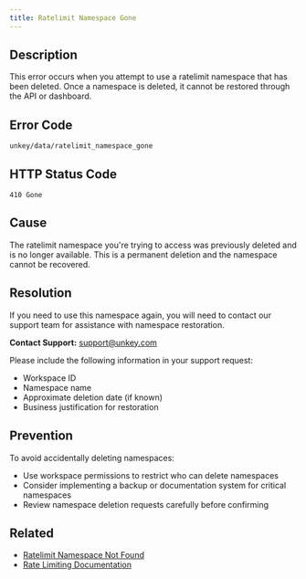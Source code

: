 ```yaml
---
title: Ratelimit Namespace Gone
---
```


## Description

This error occurs when you attempt to use a ratelimit namespace that has been deleted. Once a namespace is deleted, it cannot be restored through the API or dashboard.

## Error Code

`unkey/data/ratelimit_namespace_gone`

## HTTP Status Code

`410 Gone`

## Cause

The ratelimit namespace you're trying to access was previously deleted and is no longer available. This is a permanent deletion and the namespace cannot be recovered.

## Resolution

If you need to use this namespace again, you will need to contact our support team for assistance with namespace restoration.

**Contact Support:** [support@unkey.com](mailto:support@unkey.com)

Please include the following information in your support request:
- Workspace ID
- Namespace name
- Approximate deletion date (if known)
- Business justification for restoration

## Prevention

To avoid accidentally deleting namespaces:
- Use workspace permissions to restrict who can delete namespaces
- Consider implementing a backup or documentation system for critical namespaces
- Review namespace deletion requests carefully before confirming

## Related

- [Ratelimit Namespace Not Found](/errors/unkey/data/ratelimit_namespace_not_found)
- [Rate Limiting Documentation](/ratelimiting/introduction)